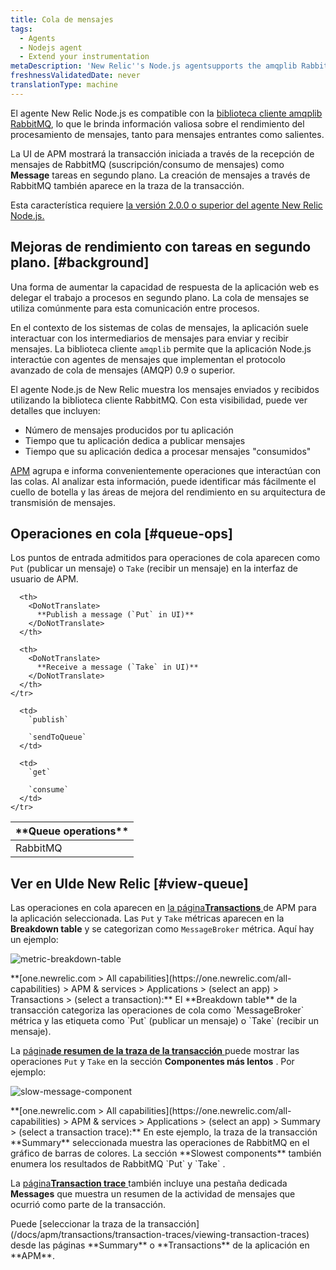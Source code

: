 ```yaml
---
title: Cola de mensajes
tags:
  - Agents
  - Nodejs agent
  - Extend your instrumentation
metaDescription: 'New Relic''s Node.js agentsupports the amqplib RabbitMQ client library, giving you insight into the performance of your message processing.'
freshnessValidatedDate: never
translationType: machine
---
```




El agente New Relic Node.js es compatible con la [biblioteca cliente amqplib RabbitMQ](https://www.npmjs.com/package/amqplib), lo que le brinda información valiosa sobre el rendimiento del procesamiento de mensajes, tanto para mensajes entrantes como salientes.

La UI de APM mostrará la transacción iniciada a través de la recepción de mensajes de RabbitMQ (suscripción/consumo de mensajes) como <DoNotTranslate>**Message**</DoNotTranslate> tareas en segundo plano. La creación de mensajes a través de RabbitMQ también aparece en la traza de la transacción.

Esta característica requiere [la versión 2.0.0 o superior del agente New Relic Node.js.](/docs/release-notes/agent-release-notes/nodejs-release-notes)

## Mejoras de rendimiento con tareas en segundo plano. [#background]

Una forma de aumentar la capacidad de respuesta de la aplicación web es delegar el trabajo a procesos en segundo plano. La cola de mensajes se utiliza comúnmente para esta comunicación entre procesos.

En el contexto de los sistemas de colas de mensajes, la aplicación suele interactuar con los intermediarios de mensajes para enviar y recibir mensajes. La biblioteca cliente `amqplib` permite que la aplicación Node.js interactúe con agentes de mensajes que implementan el protocolo avanzado de cola de mensajes (AMQP) 0.9 o superior.

El agente Node.js de New Relic muestra los mensajes enviados y recibidos utilizando la biblioteca cliente RabbitMQ. Con esta visibilidad, puede ver detalles que incluyen:

* Número de mensajes producidos por tu aplicación
* Tiempo que tu aplicación dedica a publicar mensajes
* Tiempo que su aplicación dedica a procesar mensajes "consumidos"

[APM](#view-queue) agrupa e informa convenientemente operaciones que interactúan con las colas. Al analizar esta información, puede identificar más fácilmente el cuello de botella y las áreas de mejora del rendimiento en su arquitectura de transmisión de mensajes.

## Operaciones en cola [#queue-ops]

Los puntos de entrada admitidos para operaciones de cola aparecen como `Put` (publicar un mensaje) o `Take` (recibir un mensaje) en la interfaz de usuario de APM.

<table>
  <thead>
    <tr>
      <th width={200}>
        <DoNotTranslate>
          **Queue operations**
        </DoNotTranslate>
      </th>

      <th>
        <DoNotTranslate>
          **Publish a message (`Put` in UI)**
        </DoNotTranslate>
      </th>

      <th>
        <DoNotTranslate>
          **Receive a message (`Take` in UI)**
        </DoNotTranslate>
      </th>
    </tr>
  </thead>

  <tbody>
    <tr>
      <td>
        RabbitMQ
      </td>

      <td>
        `publish`

        `sendToQueue`
      </td>

      <td>
        `get`

        `consume`
      </td>
    </tr>
  </tbody>
</table>

## Ver en UIde New Relic [#view-queue]

Las operaciones en cola aparecen en [la página<DoNotTranslate>**Transactions**</DoNotTranslate> ](/docs/apm/applications-menu/monitoring/transactions-dashboard)de APM para la aplicación seleccionada. Las `Put` y `Take` métricas aparecen en la <DoNotTranslate>**Breakdown table**</DoNotTranslate> y se categorizan como `MessageBroker` métrica. Aquí hay un ejemplo:

<img
  title="metric-breakdown-table"
  alt="metric-breakdown-table"
  src={apmMessagingBreakdownTable}
/>

<figcaption>
  <DoNotTranslate>**[one.newrelic.com > All capabilities](https://one.newrelic.com/all-capabilities) > APM & services > Applications > (select an app) > Transactions > (select a transaction):**</DoNotTranslate> El <DoNotTranslate>**Breakdown table**</DoNotTranslate> de la transacción categoriza las operaciones de cola como `MessageBroker` métrica y las etiqueta como `Put` (publicar un mensaje) o `Take` (recibir un mensaje).
</figcaption>

La [página**de resumen de la traza de la transacción** ](/docs/apm/transactions/transaction-traces/transaction-traces-trace-details-page)puede mostrar las operaciones `Put` y `Take` en la sección **Componentes más lentos** . Por ejemplo:

<img
  title="slow-message-component"
  alt="slow-message-component"
  src={apmTrxSlowestComponents}
/>

<figcaption>
  <DoNotTranslate>**[one.newrelic.com > All capabilities](https://one.newrelic.com/all-capabilities) > APM & services > Applications > (select an app) > Summary > (select a transaction trace):**</DoNotTranslate> En este ejemplo, la traza de la transacción <DoNotTranslate>**Summary**</DoNotTranslate> seleccionada muestra las operaciones de RabbitMQ en el gráfico de barras de colores. La sección <DoNotTranslate>**Slowest components**</DoNotTranslate> también enumera los resultados de RabbitMQ `Put` y `Take` .
</figcaption>

La [página<DoNotTranslate>**Transaction trace**</DoNotTranslate> ](/docs/apm/transactions/transaction-traces/transaction-traces)también incluye una pestaña dedicada <DoNotTranslate>**Messages**</DoNotTranslate> que muestra un resumen de la actividad de mensajes que ocurrió como parte de la transacción.

<Callout variant="tip">
  Puede [seleccionar la traza de la transacción](/docs/apm/transactions/transaction-traces/viewing-transaction-traces) desde las páginas <DoNotTranslate>**Summary**</DoNotTranslate> o <DoNotTranslate>**Transactions**</DoNotTranslate> de la aplicación en <DoNotTranslate>**APM**</DoNotTranslate>.
</Callout>